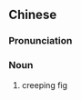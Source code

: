 {{also|风不动}}
==Chinese==
{{zh-forms|s=风不动}}

===Pronunciation===
{{zh-pron
|mn=xm:hong-put-tōng
|cat=n
}}

===Noun===
{{zh-noun}}

# {{lb|zh|Xiamen|_|Min Nan}} creeping fig